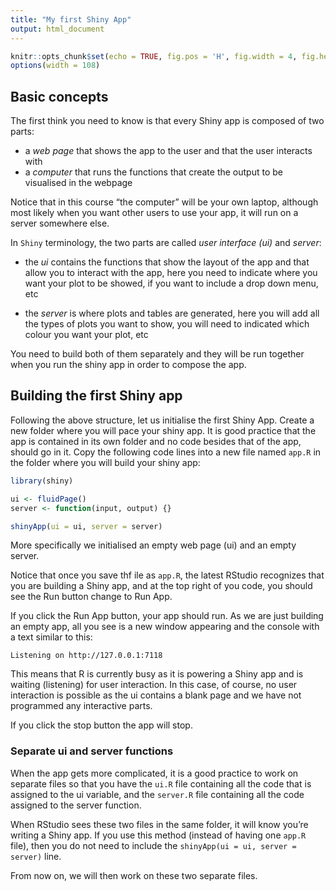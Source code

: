 ```yaml
---
title: "My first Shiny App"
output: html_document
---
```


```r
knitr::opts_chunk$set(echo = TRUE, fig.pos = 'H', fig.width = 4, fig.height = 3)
options(width = 108)
```

## Basic concepts

The first think you need to know is that every Shiny app is composed of two parts: 

* a _web page_ that shows the app to the user and that the user interacts with
* a _computer_ that runs the functions that create the output to be visualised in the webpage 

Notice that in this course "the computer" will be your own laptop, although most likely when you want other users to use your app, it will run on a server somewhere else. 

In `Shiny` terminology, the two parts are called _user interface (ui)_ and _server_: 

* the _ui_ contains the functions that show the layout of the app and that allow you to interact with the app, here you need to indicate where you want your plot to be showed, if you want to include a drop down menu, etc

* the _server_ is where plots and tables are generated, here you will add all the types of plots you want to show, you will need to indicated which colour you want your plot, etc

You need to build both of them separately and they will be run together when you run the shiny app in order to compose the app.


## Building the first Shiny app

Following the above structure, let us initialise the first Shiny App. Create a new folder where you will pace your shiny app. It is good practice that the app is contained in its own folder and no code besides that of the app, should go in it. Copy the following code lines into a new file named `app.R` in the folder where you will build your shiny app:

```r
library(shiny)

ui <- fluidPage()
server <- function(input, output) {}

shinyApp(ui = ui, server = server)
```

More specifically we initialised an empty web page (ui) and an empty server.

Notice that once you save thf ile as `app.R`, the latest RStudio recognizes that you are building a Shiny app, and at the top right of you code, you should see the Run button change to Run App.

If you click the Run App button, your app should run. As we are just building an empty app, all you see is a new window appearing and the console with a text similar to this:

`Listening on http://127.0.0.1:7118`

This means that R is currently busy as it is powering a Shiny app and is waiting (listening) for user interaction. In this case, of course, no user interaction is possible as the ui contains a blank page and we have not programmed any interactive parts.

If you click the stop button the app will stop.


### Separate ui and server functions

When the app gets more complicated, it is a good practice to work on separate files so that you have the `ui.R` file containing all the code that is assigned to the ui variable, and the `server.R` file containing all the code assigned to the server function. 

When RStudio sees these two files in the same folder, it will know you’re writing a Shiny app. If you use this method (instead of having one `app.R` file), then you do not need to include the `shinyApp(ui = ui, server = server)` line.

From now on, we will then work on these two separate files.



